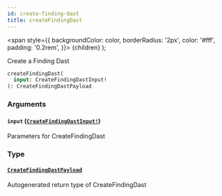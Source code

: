 ```yaml
---
id: create-finding-dast
title: createFindingDast
---
```


<span
style={{
      backgroundColor: color,
      borderRadius: '2px',
      color: '#fff',
      padding: '0.2rem',
    }}>
{children}
</span>
);

Create a Finding Dast

```graphql
createFindingDast(
  input: CreateFindingDastInput!
): CreateFindingDastPayload

```

### Arguments

#### `input` ([`CreateFindingDastInput!`](/api/graphql/documentation/inputs/create-finding-dast-input))

Parameters for CreateFindingDast

### Type

#### [`CreateFindingDastPayload`](/api/graphql/documentation/objects/create-finding-dast-payload)

Autogenerated return type of CreateFindingDast
